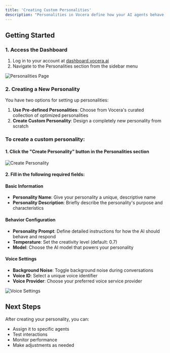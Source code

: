 ```yaml
---
title: 'Creating Custom Personalities'
description: "Personalities in Vocera define how your AI agents behave, communicate, and interact with users. They encompass the agent's tone, knowledge base, response style, and voice characteristics, allowing you to create unique and purposeful AI experiences."
---
```



## Getting Started

### 1. Access the Dashboard

1. Log in to your account at [dashboard.vocera.ai](https://dashboard.vocera.ai)
2. Navigate to the Personalities section from the sidebar menu

<img src="/images/personality/sidebar.png" alt="Personalities Page" />

### 2. Creating a New Personality

You have two options for setting up personalities:

1. **Use Pre-defined Personalities**: Choose from Vocera's curated collection of optimized personalities
2. **Create Custom Personality**: Design a completely new personality from scratch

### To create a custom personality:


#### 1. Click the **"Create Personality"** button in the Personalities section

<img src="/images/personality/create.png" alt="Create Personality" />

#### 2. Fill in the following required fields:


#### Basic Information
- **Personality Name**: Give your personality a unique, descriptive name
- **Personality Description**: Briefly describe the personality's purpose and characteristics

#### Behavior Configuration
- **Personality Prompt**: Define detailed instructions for how the AI should behave and respond
- **Temperature**: Set the creativity level (default: 0.7)
- **Model**: Choose the AI model that powers your personality

#### Voice Settings
- **Background Noise**: Toggle background noise during conversations
- **Voice ID**: Select a unique voice identifier
- **Voice Provider**: Choose your preferred voice service provider

<img src="/images/personality/form.png" alt="Voice Settings" />


## Next Steps
After creating your personality, you can:
- Assign it to specific agents
- Test interactions
- Monitor performance
- Make adjustments as needed

